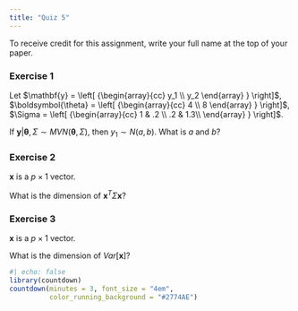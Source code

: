 ```yaml
---
title: "Quiz 5"
---
```


To receive credit for this assignment, write your full name at the top of your paper.

### Exercise 1


Let $\mathbf{y} =  \left[ {\begin{array}{cc}
   y_1 \\
   y_2
  \end{array} } \right]$, 
  $\boldsymbol{\theta} =  \left[ {\begin{array}{cc}
   4 \\
   8
  \end{array} } \right]$, 
  $\Sigma =  \left[ {\begin{array}{cc}
   1 & .2 \\
   .2 & 1.3\\
  \end{array} } \right]$. 
  
  If $\mathbf{y} | \boldsymbol{\theta}, \Sigma \sim MVN(\boldsymbol{\theta}, \Sigma)$, then $y_1 \sim N(a, b)$. What is $a$ and $b$?

### Exercise 2

$\mathbf{x}$ is a $p \times 1$ vector. 

What is the dimension of $\mathbf{x}^T \Sigma \mathbf{x}$?

### Exercise 3

$\mathbf{x}$ is a $p \times 1$ vector. 

What is the dimension of $Var[\mathbf{x}]$?



```r
#| echo: false
library(countdown)
countdown(minutes = 3, font_size = "4em",
          color_running_background = "#2774AE")
```


